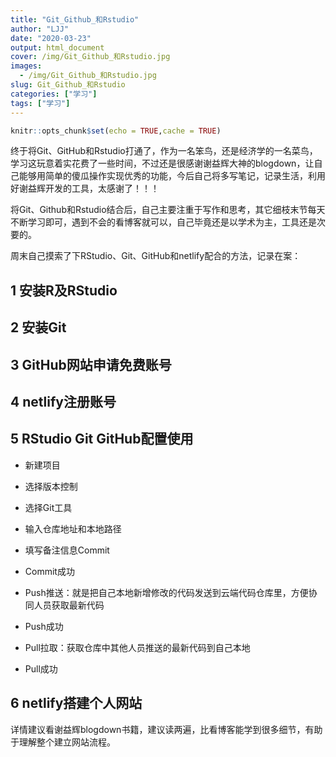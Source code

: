 ```yaml
---
title: "Git_Github_和Rstudio"
author: "LJJ"
date: "2020-03-23"
output: html_document
cover: /img/Git_Github_和Rstudio.jpg
images:
  - /img/Git_Github_和Rstudio.jpg
slug: Git_Github_和Rstudio
categories: ["学习"]
tags: ["学习"]
---
```


```r
knitr::opts_chunk$set(echo = TRUE,cache = TRUE)
```

终于将Git、GitHub和Rstudio打通了，作为一名笨鸟，还是经济学的一名菜鸟，学习这玩意着实花费了一些时间，不过还是很感谢谢益辉大神的blogdown，让自己能够用简单的傻瓜操作实现优秀的功能，今后自己将多写笔记，记录生活，利用好谢益辉开发的工具，太感谢了！！！

将Git、Github和Rstudio结合后，自己主要注重于写作和思考，其它细枝末节每天不断学习即可，遇到不会的看博客就可以，自己毕竟还是以学术为主，工具还是次要的。

周末自己摸索了下RStudio、Git、GitHub和netlify配合的方法，记录在案：

## 1 安装R及RStudio

## 2 安装Git

## 3 GitHub网站申请免费账号

## 4 netlify注册账号

## 5 RStudio Git GitHub配置使用

* 新建项目

* 选择版本控制

* 选择Git工具

* 输入仓库地址和本地路径

* 填写备注信息Commit

* Commit成功

* Push推送：就是把自己本地新增修改的代码发送到云端代码仓库里，方便协同人员获取最新代码

* Push成功

* Pull拉取：获取仓库中其他人员推送的最新代码到自己本地

* Pull成功

## 6 netlify搭建个人网站

详情建议看谢益辉blogdown书籍，建议读两遍，比看博客能学到很多细节，有助于理解整个建立网站流程。









